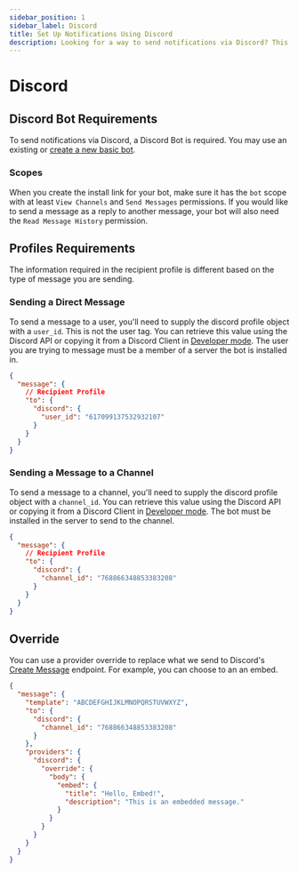 ```yaml
---
sidebar_position: 1
sidebar_label: Discord
title: Set Up Notifications Using Discord
description: Looking for a way to send notifications via Discord? This step-by-step tutorial will show you how to integrate Discord's API the easy way.
---
```


# Discord

## Discord Bot Requirements

To send notifications via Discord, a Discord Bot is required. You may use an existing or [create a new basic bot](https://discord.com/developers/docs/intro).

### Scopes

When you create the install link for your bot, make sure it has the `bot` scope with at least `View Channels` and `Send Messages` permissions. If you would like to send a message as a reply to another message, your bot will also need the `Read Message History` permission.

## Profiles Requirements

The information required in the recipient profile is different based on the type of message you are sending.

### Sending a Direct Message

To send a message to a user, you'll need to supply the discord profile object with a `user_id`. This is not the user tag. You can retrieve this value using the Discord API or copying it from a Discord Client in [Developer mode](https://discordia.me/en/developer-mode). The user you are trying to message must be a member of a server the bot is installed in.

```json title=JSON
{
  "message": {
    // Recipient Profile
    "to": {
      "discord": {
        "user_id": "617099137532932107"
      }
    }
  }
}
```

### Sending a Message to a Channel

To send a message to a channel, you'll need to supply the discord profile object with a `channel_id`. You can retrieve this value using the Discord API or copying it from a Discord Client in [Developer mode](https://discordia.me/en/developer-mode). The bot must be installed in the server to send to the channel.

```json title=JSON
{
  "message": {
    // Recipient Profile
    "to": {
      "discord": {
        "channel_id": "768866348853383208"
      }
    }
  }
}
```

## Override

You can use a provider override to replace what we send to Discord's [Create Message](https://discord.com/developers/docs/resources/channel#create-message) endpoint. For example, you can choose to an an embed.

```json title=JSON
{
  "message": {
    "template": "ABCDEFGHIJKLMNOPQRSTUVWXYZ",
    "to": {
      "discord": {
        "channel_id": "768866348853383208"
      }
    },
    "providers": {
      "discord": {
        "override": {
          "body": {
            "embed": {
              "title": "Hello, Embed!",
              "description": "This is an embedded message."
            }
          }
        }
      }
    }
  }
}
```
